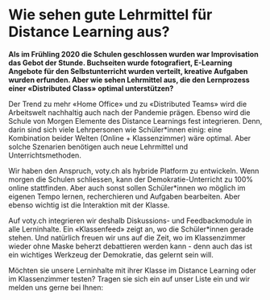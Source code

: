 
# Wie sehen gute Lehrmittel für Distance Learning aus?

**Als im Frühling 2020 die Schulen geschlossen wurden war Improvisation das Gebot der Stunde.
Buchseiten wurde fotografiert, E-Learning Angebote für den Selbstunterricht wurden verteilt,
kreative Aufgaben wurden erfunden. Aber wie sehen Lehrmittel aus, die den Lernprozess einer
«Distributed Class» optimal unterstützen?**

Der Trend zu mehr «Home Office» und zu «Distributed Teams» wird die Arbeitswelt nachhaltig
auch nach der Pandemie prägen. Ebenso wird die Schule von Morgen Elemente des Distance
Learnings fest integrieren. Denn, darin sind sich viele Lehrpersonen wie Schüler\*innen einig:
eine Kombination beider Welten (Online + Klassenzimmer) wäre optimal. Aber solche Szenarien
benötigen auch neue Lehrmittel und Unterrichtsmethoden.

Wir haben den Anspruch, voty.ch als hybride Platform zu entwickeln. Wenn morgen die Schulen
schliessen, kann der Demokratie-Unterricht zu 100% online stattfinden. Aber auch sonst sollen
Schüler\*innen wo möglich im eigenen Tempo lernen, recherchieren und Aufgaben bearbeiten.
Aber ebenso wichtig ist die Interaktion mit der Klasse.

Auf voty.ch integrieren wir deshalb Diskussions- und Feedbackmodule in alle Lerninhalte. Ein «Klassenfeed» zeigt an, wo die
Schüler\*innen gerade stehen. Und natürlich freuen wir uns auf die Zeit, wo im Klassenzimmer
wieder ohne Maske beherzt debattieren werden kann - denn auch das ist ein wichtiges Werkzeug
der Demokratie, das gelernt sein will.

<Info>
  Möchten sie unsere Lerninhalte mit ihrer Klasse im Distance Learning oder im
  Klassenzimmer testen? Tragen sie sich ein auf unser Liste ein und wir melden
  uns gerne bei Ihnen:
</Info>
<NewsletterSlim />
